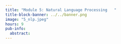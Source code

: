 ```yaml
---
title: "Module 5: Natural Language Processing	"
title-block-banner: ../../banner.png
image: "5_nlp.jpeg"
hours: 9
pub-info:
  abstract:
---
```

